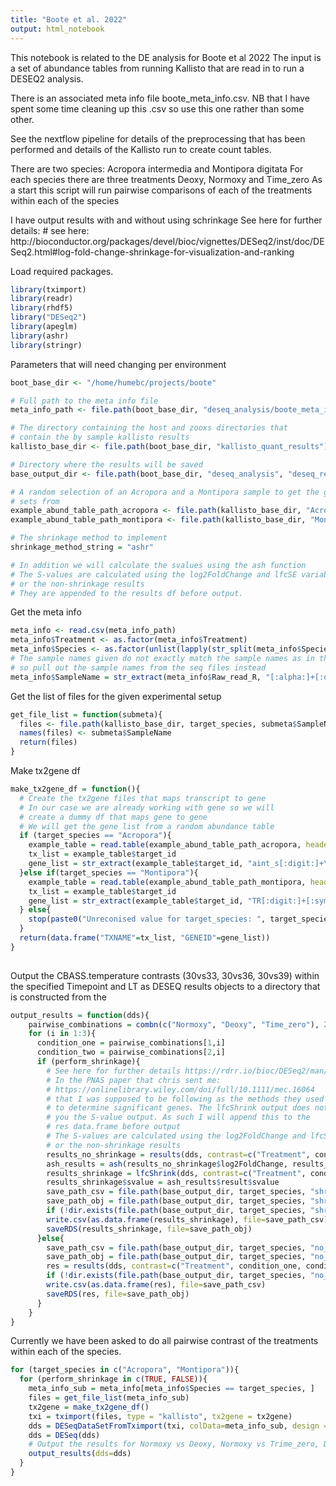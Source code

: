 ```yaml
---
title: "Boote et al. 2022"
output: html_notebook
---
```


This notebook is related to the DE analysis for Boote et al 2022
The input is a set of abundance tables from running Kallisto
that are read in to run a DESEQ2 analysis.

There is an associated meta info file boote_meta_info.csv. NB that I have spent some
time cleaning up this .csv so use this one rather than some other.

See the nextflow pipeline for details of the preprocessing that has been performed
and details of the Kallisto run to create count tables.

There are two species: Acropora intermedia and Montipora digitata
For each species there are three treatments Deoxy, Normoxy and Time_zero
As a start this script will run pairwise comparisons of each of the treatments within each of the species

I have output results with and without using schrinkage
See here for further details: # see here: http://bioconductor.org/packages/devel/bioc/vignettes/DESeq2/inst/doc/DESeq2.html#log-fold-change-shrinkage-for-visualization-and-ranking

Load required packages.
```r
library(tximport)
library(readr)
library(rhdf5)
library("DESeq2")
library(apeglm)
library(ashr)
library(stringr)
```

Parameters that will need changing per environment
```r
boot_base_dir <- "/home/humebc/projects/boote"

# Full path to the meta info file
meta_info_path <- file.path(boot_base_dir, "deseq_analysis/boote_meta_info.csv")

# The directory containing the host and zooxs directories that
# contain the by sample kallisto results
kallisto_base_dir <- file.path(boot_base_dir, "kallisto_quant_results")

# Directory where the results will be saved
base_output_dir <- file.path(boot_base_dir, "deseq_analysis", "deseq_results")

# A random selection of an Acropora and a Montipora sample to get the gene
# sets from
example_abund_table_path_acropora <- file.path(kallisto_base_dir, "Acropora", "AD1", "abundance.tsv")
example_abund_table_path_montipora <- file.path(kallisto_base_dir, "Montipora", "MD1", "abundance.tsv")

# The shrinkage method to implement
shrinkage_method_string = "ashr"

# In addition we will calculate the svalues using the ash function
# The S-values are calculated using the log2FoldChange and lfcSE variables
# or the non-shrinkage results
# They are appended to the results df before output.
```


Get the meta info
```r
meta_info <- read.csv(meta_info_path)
meta_info$Treatment <- as.factor(meta_info$Treatment)
meta_info$Species <- as.factor(unlist(lapply(str_split(meta_info$Species, pattern=" "), '[[', 1)))
# The sample names given do not exactly match the sample names as in the seq files
# so pull out the sample names from the seq files instead
meta_info$SampleName = str_extract(meta_info$Raw_read_R, "[:alpha:]+[:digit:]+")
```

Get the list of files for the given experimental setup
```r
get_file_list = function(submeta){
  files <- file.path(kallisto_base_dir, target_species, submeta$SampleName, "abundance.h5")
  names(files) <- submeta$SampleName
  return(files)
}
```

Make tx2gene df
```r
make_tx2gene_df = function(){
  # Create the tx2gene files that maps transcript to gene
  # In our case we are already working with gene so we will
  # create a dummy df that maps gene to gene
  # We will get the gene list from a random abundance table
  if (target_species == "Acropora"){
    example_table = read.table(example_abund_table_path_acropora, header = T)
    tx_list = example_table$target_id
    gene_list = str_extract(example_table$target_id, "aint_s[:digit:]+\\.g[:digit:]+")
  }else if(target_species == "Montipora"){
    example_table = read.table(example_abund_table_path_montipora, header = T)
    tx_list = example_table$target_id
    gene_list = str_extract(example_table$target_id, "TR[:digit:]+[:symbol:]{1}c[:digit:]+_g[:digit:]+")
  } else{
    stop(paste0("Unreconised value for target_species: ", target_species, "."))
  }
  return(data.frame("TXNAME"=tx_list, "GENEID"=gene_list))
}    
    
```

Output the CBASS.temperature contrasts (30vs33, 30vs36, 30vs39)
within the specified Timepoint and LT as DESEQ results objects
to a directory that is constructed from the 
```r
output_results = function(dds){
    pairwise_combinations = combn(c("Normoxy", "Deoxy", "Time_zero"), 2)
    for (i in 1:3){
      condition_one = pairwise_combinations[1,i]
      condition_two = pairwise_combinations[2,i]
      if (perform_shrinkage){
        # See here for further details https://rdrr.io/bioc/DESeq2/man/lfcShrink.html
        # In the PNAS paper that chris sent me:
        # https://onlinelibrary.wiley.com/doi/full/10.1111/mec.16064
        # that I was supposed to be following as the methods they used the S-value
        # to determine significant genes. The lfcShrink output does not give
        # you the S-value output. As such I will append this to the
        # res data.frame before output
        # The S-values are calculated using the log2FoldChange and lfcSE variables
        # or the non-shrinkage results
        results_no_shrinkage = results(dds, contrast=c("Treatment", condition_one, condition_two))
        ash_results = ash(results_no_shrinkage$log2FoldChange, results_no_shrinkage$lfcSE)
        results_shrinkage = lfcShrink(dds, contrast=c("Treatment", condition_one, condition_two), type=shrinkage_method_string)
        results_shrinkage$svalue = ash_results$result$svalue
        save_path_csv = file.path(base_output_dir, target_species, "shrinkage", paste0(condition_one, "_", condition_two, "shrinkage", ".csv"))
        save_path_obj = file.path(base_output_dir, target_species, "shrinkage", paste0(condition_one, "_", condition_two, "shrinkage", ".rds"))
        if (!dir.exists(file.path(base_output_dir, target_species, "shrinkage"))) {dir.create(file.path(base_output_dir, target_species, "shrinkage"), recursive = T)}
        write.csv(as.data.frame(results_shrinkage), file=save_path_csv)
        saveRDS(results_shrinkage, file=save_path_obj)
      }else{
        save_path_csv = file.path(base_output_dir, target_species, "no_shrinkage", paste0(condition_one, "_", condition_two, "no_shrinkage", ".csv"))
        save_path_obj = file.path(base_output_dir, target_species, "no_shrinkage", paste0(condition_one, "_", condition_two, "no_shrinkage", ".rds"))
        res = results(dds, contrast=c("Treatment", condition_one, condition_two))
        if (!dir.exists(file.path(base_output_dir, target_species, "no_shrinkage"))) {dir.create(file.path(base_output_dir, target_species, "no_shrinkage"), recursive = T)}
        write.csv(as.data.frame(res), file=save_path_csv)
        saveRDS(res, file=save_path_obj)
      }
    }
}
```


Currently we have been asked to do all pairwise contrast of the treatments
within each of the species.
```r
for (target_species in c("Acropora", "Montipora")){
  for (perform_shrinkage in c(TRUE, FALSE)){
    meta_info_sub = meta_info[meta_info$Species == target_species, ]
    files = get_file_list(meta_info_sub)
    tx2gene = make_tx2gene_df()
    txi = tximport(files, type = "kallisto", tx2gene = tx2gene)
    dds = DESeqDataSetFromTximport(txi, colData=meta_info_sub, design = ~ Treatment)
    dds = DESeq(dds)
    # Output the results for Normoxy vs Deoxy, Normoxy vs Trime_zero, Deoxy vs Time_zero
    output_results(dds=dds)
  }
}

```




